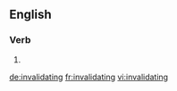 ==English==

===Verb===
{{head|en|present participle}}

# {{present participle of|invalidate|lang=en}}

[[de:invalidating]]
[[fr:invalidating]]
[[vi:invalidating]]